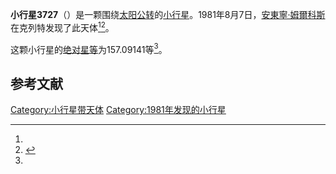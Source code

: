 {{Infobox planet
| bgcolour = #FFFFC0
| name = 3727 Maxhell
| symbol = 
| image = 
| caption = 
| discovery = yes
| discovery_ref = 
| discoverer = [[安東寧·姆爾科斯|安東寧·姆爾科斯]]
| discovery_site = [[克列特|克列特]] 
| discovered = 1981年8月7日
| designations = yes
| mp_name = 
| named_after = 
| alt_names = 1981 PQ/ 1969 RN / 1975 RS1 / 1976 YY3 / 1981 RZ2
| mp_category = [[外小行星带|外小行星带]]
| orbit_ref = <ref name="a">[http://ssd.jpl.nasa.gov/sbdb.cgi?sstr=3727 3727 Maxhell] {{Wayback|url=http://ssd.jpl.nasa.gov/sbdb.cgi?sstr=3727 |date=20200918010742 }}，小行星數據庫瀏覽器（JPL Small-Body Database Browser）－[[美国国家航空航天局|美国国家航空航天局]]喷气推进实验室</ref>
| epoch = 2456400.5 (2013年4月18日更新)
| aphelion = {{convert|3.8062888|AU|km|3|abbr=on|lk=out}}
| perihelion = {{convert|2.8386002|AU|km|3|abbr=on}}
| semimajor = {{convert|3.3224445|AU|km|3|abbr=on}}
| eccentricity = 0.145629
| period = 2211.999508 [[日|日]]<br />6.06[[儒略年|儒略年]]
| avg_speed = 
| inclination = 5.30757
| asc_node = 162.27394
| mean_anomaly = 
| arg_peri = 157.09141
| satellites = 
| physical_characteristics = yes
| dimensions = 
| mass = 
| density = 
| surface_grav = 
| escape_velocity = 
| sidereal_day = 
| axial_tilt = 
| pole_ecliptic_lat = 
| pole_ecliptic_lon = 
| albedo = 
| temperatures= 
| temp_name1 = 
| mean_temp_1 = 
| max_temp_1 = 
| temp_name2 = 
| max_temp_2 = 
| spectral_type = 
| abs_magnitude = 157.09141
}}

'''小行星3727'''（{{lang-en|3727 Maxhell}}）是一颗围绕[[太阳|太阳]][[公转|公转]]的[[小行星|小行星]]。1981年8月7日，[[安東寧·姆爾科斯|安東寧·姆爾科斯]]在克列特发现了此天体<ref name="a" /><ref>{{cite news|title=小行星列表|url=http://cfa-www.harvard.edu/iau/lists/NumberedMPs.txt|accessdate=2013-07-08|newspaper=哈佛大学|archive-date=2008-05-17|archive-url=https://web.archive.org/web/20080517010638/http://cfa-www.harvard.edu/iau/lists/NumberedMPs.txt|dead-url=no}}</ref>。

这颗小行星的[[绝对星等|绝对星等]]为157.09141等<ref name="a" />。

==参考文献==
{{reflist}}
{{Minor Planet Number|[[小行星3726|小行星3726]]|[[小行星3728|小行星3728]]}}

{{小天体}}

[[Category:小行星带天体|Category:小行星带天体]]
[[Category:1981年发现的小行星|Category:1981年发现的小行星]]

{{asteroid-stub}}